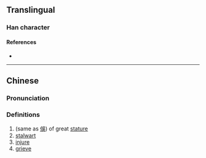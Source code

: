 {{character info/new}}
==Translingual==

===Han character===
{{Han char|rn=9|rad=人|as=11|sn=13|four=|canj=OWGJ|ids=⿰亻圉}}

====References====
* {{Han ref|kx=0115.220|hdz=10211.030|uh=3481|ud=13441}}

----

==Chinese==
{{zh-forms}}

===Pronunciation===
{{zh-pron
|m=yǔ,yùn
|c=sou3,zyu5
|mc=
|oc=
|ma=
|cat=a,v
}}

===Definitions===
{{zh-hanzi}}

# (same as [[俁]]) of great [[stature]]
# [[stalwart]]
# [[injure]]
# [[grieve]]